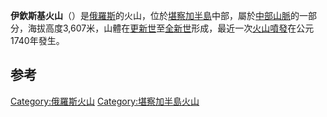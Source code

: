 {{Infobox mountain
| name = 伊欽斯基火山
| photo = Вулкан Ичинскяа сопка.jpg
| photo_caption = 
| elevation_m = 3607
| elevation_ref = <ref name="peaklist">[http://www.peaklist.org/WWlists/ultras/Kamchatka1500m.html "Russia: Kamchatka and the Russian Pacific Islands Ultra-Prominence Page"] Peaklist.org. Retrieved 13 October 2011.</ref>
| prominence_m = 3125
| prominence_ref = <ref name="peaklist"/>
| map = Russia Kamchatka Krai
| map_caption = [[堪察加边疆区|堪察加边疆区]]
| map_size = 
| coordinates = {{coord|55|40|42|N|157|43|06|E|type:mountain_scale:100000|format=dms|display=inline,title}}
| coordinates_ref = <ref name="peaklist"/>
| location = {{RUS}}[[堪察加半島|堪察加半島]]
| range = [[中部山脈|中部山脈]]
| topo = 
| type = [[复式火山|复式火山]]
| age = [[更新世|更新世]]至[[全新世|全新世]]
| last_eruption = 1740年
| first_ascent = 
| easiest_route = 
}}
'''伊欽斯基火山'''（{{lang-rus|Ичинский|Ichinsky}}）是[[俄羅斯|俄羅斯]]的火山，位於[[堪察加半島|堪察加半島]]中部，屬於[[中部山脈|中部山脈]]的一部分，海拔高度3,607米，山體在[[更新世|更新世]]至[[全新世|全新世]]形成，最近一次[[火山噴發|火山噴發]]在公元1740年發生。

==参考==
{{refs}}

[[Category:俄羅斯火山|Category:俄羅斯火山]]
[[Category:堪察加半島火山|Category:堪察加半島火山]]
{{Russia-geo-stub}}